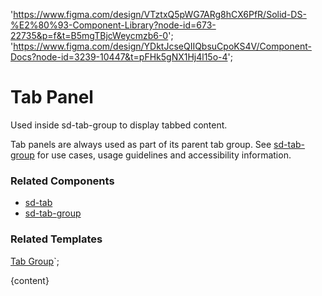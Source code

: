 

  'https://www.figma.com/design/VTztxQ5pWG7ARg8hCX6PfR/Solid-DS-%E2%80%93-Component-Library?node-id=673-22735&p=f&t=B5mgTBjcWeycmzb6-0';
  'https://www.figma.com/design/YDktJcseQIIQbsuCpoKS4V/Component-Docs?node-id=3239-10447&t=pFHk5gNX1Hj4l15o-4';

# Tab Panel

Used inside sd-tab-group to display tabbed content.

Tab panels are always used as part of its parent tab group. See [sd-tab-group](/?path=/docs/components-sd-tab-group--docs) for use cases, usage guidelines and accessibility information.

<DefaultStory />

<DocumentationLinks storybookLink="${storybookLink}" figmaLibrary="${figmaLibrary}" figmaDocs="${figmaDocs}" />

### Related Components

- [sd-tab](/?path=/docs/components-sd-tab--docs)
- [sd-tab-group](/?path=/docs/components-sd-tab-group--docs)

### Related Templates

[Tab Group](/?path=/docs/templates-tab-group--docs)`;

<Meta title="Components/sd-tab-panel/Overview" />

<OverviewFormatter story={TabPanelStories.Default}>{content}</OverviewFormatter>
